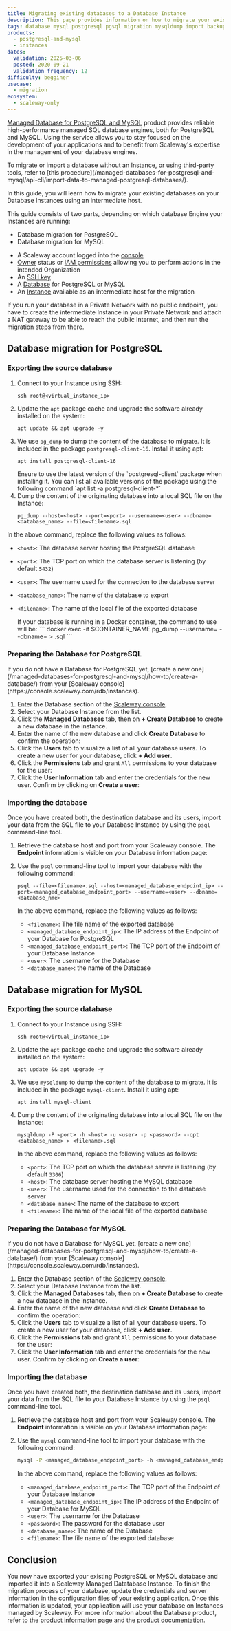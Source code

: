 ```yaml
---
title: Migrating existing databases to a Database Instance
description: This page provides information on how to migrate your existing MySQL and PostgreSQL databases into Scaleway Database
tags: database mysql postgresql pgsql migration mysqldump import backup
products:
  - postgresql-and-mysql
  - instances
dates:
  validation: 2025-03-06
  posted: 2020-09-21
  validation_frequency: 12
difficulty: begginer
usecase:
  - migration
ecosystem:
  - scaleway-only
---
```




[Managed Database for PostgreSQL and MySQL](https://www.scaleway.com/en/database/) product provides reliable high-performance managed SQL database engines, both for PostgreSQL and MySQL. Using the service allows you to stay focused on the development of your applications and to benefit from Scaleway's expertise in the management of your database engines.

<Message type="note">
To migrate or import a database without an Instance, or using third-party tools, refer to [this procedure](/managed-databases-for-postgresql-and-mysql/api-cli/import-data-to-managed-postgresql-databases/).
</Message>

In this guide, you will learn how to migrate your existing databases on your Database Instances using an intermediate host.

This guide consists of two parts, depending on which database Engine your Instances are running:

- Database migration for PostgreSQL
- Database migration for MySQL

<Requirements />

- A Scaleway account logged into the [console](https://console.scaleway.com)
- [Owner](/iam/concepts/#owner) status or [IAM permissions](/iam/concepts/#permission) allowing you to perform actions in the intended Organization
- An [SSH key](/organizations-and-projects/how-to/create-ssh-key/)
- A [Database](https://www.scaleway.com/en/database/) for PostgreSQL or MySQL
- An [Instance](/instances/how-to/create-an-instance/) available as an intermediate host for the migration

<Message type="important">
  If you run your database in a Private Network with no public endpoint, you have to create the intermediate Instance in your Private Network and attach a NAT gateway to be able to reach the public Internet, and then run the migration steps from there.
</Message>

## Database migration for PostgreSQL

### Exporting the source database

1. Connect to your Instance using SSH:
    ```
    ssh root@<virtual_instance_ip>
    ```
2. Update the `apt` package cache and upgrade the software already installed on the system:
    ```
    apt update && apt upgrade -y
    ```
3. We use `pg_dump` to dump the content of the database to migrate. It is included in the package `postgresql-client-16`. Install it using apt:
    ```
    apt install postgresql-client-16
    ```
    <Message type="note">
      Ensure to use the latest version of the `postgresql-client` package when installing it. You can list all available versions of the package using the following command `apt list -a postgresql-client-*`
    </Message>
4. Dump the content of the originating database into a local SQL file on the Instance:
    ```
    pg_dump --host=<host> --port=<port> --username=<user> --dbname=<database_name> --file=<filename>.sql
    ```

  In the above command, replace the following values as follows:

  - `<host>`: The database server hosting the PostgreSQL database
  - `<port>`: The TCP port on which the database server is listening (by default `5432`)
  - `<user>`: The username used for the connection to the database server
  - `<database_name>`: The name of the database to export
  - `<filename>`: The name of the local file of the exported database

    <Message type="tip">
      If your database is running in a Docker container, the command to use will be:
      ```
      docker exec -it $CONTAINER_NAME pg_dump --username=<name> --dbname=<database_name> > <database>.sql
      ```
    </Message>

### Preparing the Database for PostgreSQL

<Message type="note">
  If you do not have a Database for PostgreSQL yet, [create a new one](/managed-databases-for-postgresql-and-mysql/how-to/create-a-database/) from your [Scaleway console](https://console.scaleway.com/rdb/instances).
</Message>

1. Enter the Database section of the [Scaleway console](https://console.scaleway.com/rdb/instances).
2. Select your Database Instance from the list.
3. Click the **Managed Databases** tab, then on **+ Create Database** to create a new database in the instance.
4. Enter the name of the new database and click **Create Database** to confirm the operation:
    <Lightbox image={image} alt="" />
5. Click the **Users** tab to visualize a list of all your database users. To create a new user for your database, click **+ Add user**.
6. Click the **Permissions** tab and grant `All` permissions to your database for the user:
    <Lightbox image={image2} alt="" />
7. Click the **User Information** tab and enter the credentials for the new user. Confirm by clicking on **Create a user**:
    <Lightbox image={image3} alt="" />

### Importing the database

Once you have created both, the destination database and its users, import your data from the SQL file to your Database Instance by using the `psql` command-line tool.

1. Retrieve the database host and port from your Scaleway console. The **Endpoint** information is visible on your Database information page:
    <Lightbox image={image4} alt="" />
2. Use the `psql` command-line tool to import your database with the following command:
    ```
    psql --file=<filename>.sql --host=<managed_database_endpoint_ip> --port=<managed_database_endpoint_port> --username=<user> --dbname=<database_nme>
    ```

    In the above command, replace the following values as follows:
      - `<filename>`: The file name of the exported database
      - `<managed_database_endpoint_ip>`: The IP address of the Endpoint of your Database for PostgreSQL
      - `<managed_database_endpoint_port>`: The TCP port of the Endpoint of your Database Instance
      - `<user>`: The username for the Database
      - `<database_name>`: the name of the Database

## Database migration for MySQL

### Exporting the source database

1. Connect to your Instance using SSH:
    ```
    ssh root@<virtual_instance_ip>
    ```
2. Update the `apt` package cache and upgrade the software already installed on the system:
    ```
    apt update && apt upgrade -y
    ```
3. We use `mysqldump` to dump the content of the database to migrate. It is included in the package `mysql-client`. Install it using apt:
    ```
    apt install mysql-client
    ```
4. Dump the content of the originating database into a local SQL file on the Instance:
    ```
    mysqldump -P <port> -h <host> -u <user> -p <password> --opt <database_name> > <filename>.sql
    ```

    In the above command, replace the following values as follows:
      - `<port>`: The TCP port on which the database server is listening (by default `3306`)
      - `<host>`: The database server hosting the MySQL database
      - `<user>`: The username used for the connection to the database server
      - `<database_name>`: The name of the database to export
      - `<filename>`: The name of the local file of the exported database

### Preparing the Database for MySQL

<Message type="note">
  If you do not have a Database for MySQL yet, [create a new one](/managed-databases-for-postgresql-and-mysql/how-to/create-a-database/) from your [Scaleway console](https://console.scaleway.com/rdb/instances).
</Message>

1. Enter the Database section of the [Scaleway console](https://console.scaleway.com/rdb/instances).
2. Select your Database Instance from the list.
3. Click the **Managed Databases** tab, then on **+ Create Database** to create a new database in the instance.
4. Enter the name of the new database and click **Create Database** to confirm the operation:
    <Lightbox image={image5} alt="" />
5. Click the **Users** tab to visualize a list of all your database users. To create a new user for your database, click **+ Add user**.
6. Click the **Permissions** tab and grant `All` permissions to your database for the user:
    <Lightbox image={image6} alt="" />
7. Click the **User Information** tab and enter the credentials for the new user. Confirm by clicking on **Create a user**:
    <Lightbox image={image7} alt="" />

### Importing the database

Once you have created both, the destination database and its users, import your data from the SQL file to your Database Instance by using the `psql` command-line tool.

1. Retrieve the database host and port from your Scaleway console. The **Endpoint** information is visible on your Database information page:
    <Lightbox image={image8} alt="" />
2. Use the `mysql` command-line tool to import your database with the following command:
    ```bash
    mysql -P <managed_database_endpoint_port> -h <managed_database_endpoint_ip> -u <user> -p <password> <database_name> < <filename>.sql
    ```

    In the above command, replace the following values as follows:

    - `<managed_database_endpoint_port>`: The TCP port of the Endpoint of your Database Instance
    - `<managed_database_endpoint_ip>`: The IP address of the Endpoint of your Database for MySQL
    - `<user>`: The username for the Database
    - `<password>`: The password for the database user
    - `<database_name>`: The name of the Database
    - `<filename>`: The file name of the exported database

## Conclusion

You now have exported your existing PostgreSQL or MySQL database and imported it into a Scaleway Managed Datatabase Instance. To finish the migration process of your database, update the credentials and server information in the configuration files of your existing application. Once this information is updated, your application will use your database on Instances managed by Scaleway. For more information about the Database product, refer to the [product information page](https://www.scaleway.com/en/database/) and the [product documentation](/managed-databases-for-postgresql-and-mysql/quickstart/).
